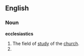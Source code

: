 ==English==

===Noun===
'''ecclesiastics'''
# The field of [[study]] of the [[church]].
# {{plural of|[[ecclesiastic]]}}